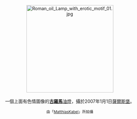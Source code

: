 <center>
[[File:Roman_oil_Lamp_with_erotic_motif_01.jpg|275px]]
<br><br>
一個上面有色情圖像的'''[[古羅馬|古羅馬]]'''[[油燈|油燈]]，攝於2007年1月1日[[薩爾斯堡|薩爾斯堡]]。
<p>
<small>由「[[:de:User:MatthiasKabel|MatthiasKabel]]」所拍攝</small>
</center>